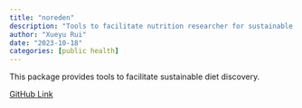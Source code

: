 ```yaml
---
title: "noreden"
description: "Tools to facilitate nutrition researcher for sustainable diet discovery"
author: "Xueyu Rui"
date: "2023-10-18"
categories: [public health]
---
```


This package provides tools to facilitate sustainable diet discovery.

[GitHub Link](https://github.com/chizapoth/noreden)

